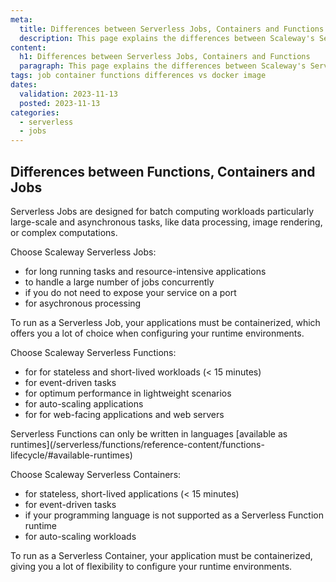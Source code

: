 ```yaml
---
meta:
  title: Differences between Serverless Jobs, Containers and Functions
  description: This page explains the differences between Scaleway's Serverless jobs, Serverless Functions and Serverless Containers
content:
  h1: Differences between Serverless Jobs, Containers and Functions
  paragraph: This page explains the differences between Scaleway's Serverless jobs, Serverless Functions and Serverless Containers
tags: job container functions differences vs docker image
dates:
  validation: 2023-11-13
  posted: 2023-11-13
categories:
  - serverless
  - jobs
---
```


<Lightbox src="serverless-decision-tree.webp" alt="" />

## Differences between Functions, Containers and Jobs

Serverless Jobs are designed for batch computing workloads particularly large-scale and asynchronous tasks, like data processing, image rendering, or complex computations.

Choose Scaleway Serverless Jobs:

- for long running tasks and resource-intensive applications
- to handle a large number of jobs concurrently
- if you do not need to expose your service on a port
- for asychronous processing

<Message type="note">
  To run as a Serverless Job, your applications must be containerized, which offers you a lot of choice when configuring your runtime environments.
</Message>

Choose Scaleway Serverless Functions:

- for for stateless and short-lived workloads (< 15 minutes)
- for event-driven tasks
- for optimum performance in lightweight scenarios
- for auto-scaling applications
- for for web-facing applications and web servers

<Message type="note">
  Serverless Functions can only be written in languages [available as runtimes](/serverless/functions/reference-content/functions-lifecycle/#available-runtimes)
</Message>

Choose Scaleway Serverless Containers:

- for stateless, short-lived applications (< 15 minutes)
- for event-driven tasks
- if your programming language is not supported as a Serverless Function runtime
- for auto-scaling workloads

<Message type="note">
  To run as a Serverless Container, your application must be containerized, giving you a lot of flexibility to configure your runtime environments.
</Message>